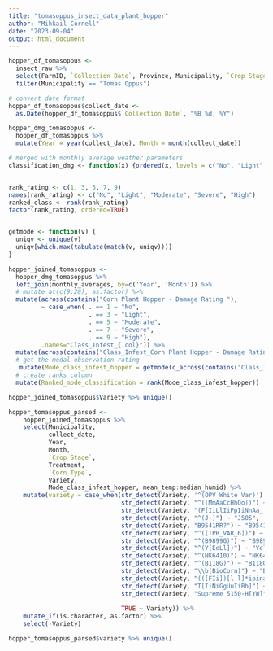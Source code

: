 ---
title: "tomasoppus_insect_data_plant_hopper"
author: "Mihkail Cornell"
date: "2023-09-04"
output: html_document
---

```{r}
hopper_df_tomasoppus <- 
  insect_raw %>%
  select(FarmID, `Collection Date`, Province, Municipality, `Crop Stage`, Treatment, `Corn Type`, Variety, contains("Corn Plant Hopper - Damage Rating")) %>%
  filter(Municipality == "Tomas Oppus")

# convert date format
hopper_df_tomasoppus$collect_date <- 
  as.Date(hopper_df_tomasoppus$`Collection Date`, "%B %d, %Y")

hopper_dmg_tomasoppus <-
  hopper_df_tomasoppus %>% 
  mutate(Year = year(collect_date), Month = month(collect_date))

# merged with monthly average weather parameters
classification_dmg <- function(x) {ordered(x, levels = c("No", "Light", "Moderate", "Severe", "High"))}


rank_rating <- c(1, 3, 5, 7, 9)
names(rank_rating) <- c("No", "Light", "Moderate", "Severe", "High")
ranked_class <- rank(rank_rating)
factor(rank_rating, ordered=TRUE)


getmode <- function(v) {
  uniqv <- unique(v)
  uniqv[which.max(tabulate(match(v, uniqv)))]
}

hopper_joined_tomasoppus <-
  hopper_dmg_tomasoppus %>% 
  left_join(monthly_averages, by=c('Year', 'Month')) %>%
  # mutate_at(c(9:28), as.factor) %>%
  mutate(across(contains("Corn Plant Hopper - Damage Rating "), 
         ~ case_when( . == 1 ~ "No",
                      . == 3 ~ "Light",
                      . == 5 ~ "Moderate",
                      . == 7 ~ "Severe",
                      . == 9 ~ "High"), 
         .names="Class_Infest_{.col}")) %>%
  mutate(across(contains("Class_Infest_Corn Plant Hopper - Damage Rating "), ~classification_dmg(.))) %>%
  # get the modal observation rating
   mutate(Mode_class_infest_hopper = getmode(c_across(contains("Class_Infest_Corn Plant Hopper - Damage Rating ")))) %>%
  # create ranks column
  mutate(Ranked_mode_classification = rank(Mode_class_infest_hopper))

hopper_joined_tomasoppus$Variety %>% unique()
```

```{r}
hopper_tomasoppus_parsed <-
    hopper_joined_tomasoppus %>% 
    select(Municipality, 
           collect_date, 
           Year, 
           Month, 
           `Crop Stage`, 
           Treatment, 
           `Corn Type`, 
           Variety, 
           Mode_class_infest_hopper, mean_temp:median_humid) %>%
    mutate(variety = case_when(str_detect(Variety, '^(OPV White Var)') ~ "OPV White Var.6",
                               str_detect(Variety, "^([MmAaCcHhOo])") ~ "Macho F1",
                               str_detect(Variety, "(F[IiLlIiPpIiNnAa_ ]*)703") ~ "Filipina 703-HY",
                               str_detect(Variety, "^(J-)") ~ "J505",
                               str_detect(Variety, "B9541RR?") ~ "B9541R",
                               str_detect(Variety, "^([IPB_VAR_6])") ~ "IPB_VAR_6",
                               str_detect(Variety, "^(B9899G)") ~ "B9899G",
                               str_detect(Variety, "^(Y[EeLl])") ~ "Yellow Corn",
                               str_detect(Variety, "^(NK6410)") ~ "NK6410 BT/GT-HY",
                               str_detect(Variety, "^(B118G)") ~ "B118G-Hybrid Yellow",
                               str_detect(Variety, "\\b(BioCorn)") ~ "BioCorn 108-Hybrid Yellow",
                               str_detect(Variety, "(([FIi])[l ĺ]*ipina 802|FILIPINA_802)") ~ "Filipina 802-HW",
                               str_detect(Variety, "T[IiNiGgUuIiBb]") ~ "Tiniguib",
                               str_detect(Variety, "Supreme 5150-H[YW]") ~ "Supreme 5150-HW",
                               
                               TRUE ~ Variety)) %>% 
    mutate_if(is.character, as.factor) %>%
    select(-Variety)

hopper_tomasoppus_parsed$variety %>% unique()
```



